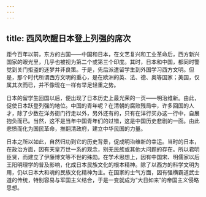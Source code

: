 ```yaml
---
---
---
```

title: 西风吹醒日本登上列强的席次
---




距今百年以前，东方的古国——中国和日本，在文艺复兴和工业革命后，西方新兴国家的眼光里，几乎也被视为第二个或第三个印度。其时，日本和中国，都同时警觉到关门拒盗的迷梦并非良策。于是，先后派遣留学生到外国学习西方文明。但是，那个时代所谓西方文明的重心，是在欧洲的英、法、德、奥等国家；美国，仅属其次而已，并不像现在一样有举足轻重之势。

日本的留学生回国以后，便出现了日本历史上最光荣的一页——明治维新。由此，促使日本跃登列强的地位。中国的青年呢？在清朝的腐败残局中，许多回国的人才，除了少数在洋务衙门行走以外，另外还有的，只有在洋行买办这一行中，自展抱负而已。当然，这不是当年中国青年们的过错，这是中国历史悲剧的一面。由此悲愤而化为国民革命，推翻清政府，建立中华民国的力量。

日本之所以如此，自然归功到它的历史背景，促成明治维新的幸运。当时的日本，在政治方面，因有天皇万世一系的观念，别无民族或其他大问题的存在。所以君明臣贤，而建立了伊藤博文等不世的殊勋。在学术思想上，因有中国宋、明儒家以后王阳明理学的普及影响，化成日本民族文化的根本精神。除了以西方的科学文明为用，仍以日本大和魂的民族文化精神为主。在国家的士气方面，因有强横霸道武士道的传统，特别容易与军国主义结合，于是一变就成为“大日如来”的帝国主义侵略思想。